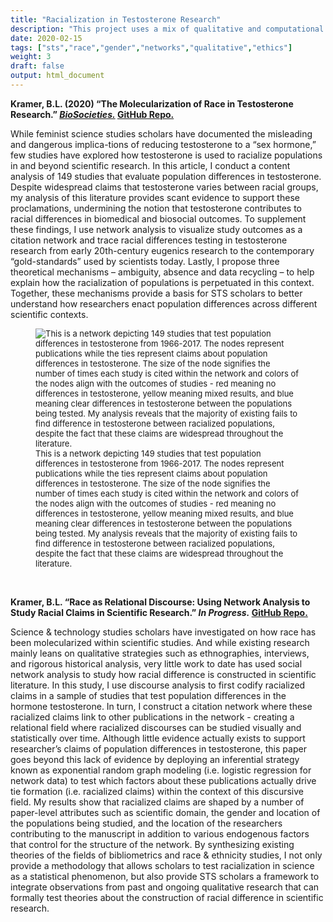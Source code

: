 ```yaml
---
title: "Racialization in Testosterone Research"
description: "This project uses a mix of qualitative and computational methods to examine how population terms are used in testosterone research and the impact that this has on racial disparities in biomedical and behavioral research."
date: 2020-02-15 
tags: ["sts","race","gender","networks","qualitative","ethics"]
weight: 3
draft: false
output: html_document
---
```


**Kramer, B.L. (2020) "The Molecularization of Race in Testosterone Research." [*BioSocieties.*](https://link.springer.com/article/10.1057/s41292-020-00200-w) [GitHub Repo.](https://github.com/brandonleekramer/race-in-testosterone-research)**

While feminist science studies scholars have documented the misleading and dangerous implica-tions of reducing testosterone to a “sex hormone,” few studies have explored how testosterone is used to racialize populations in and beyond scientific research. In this article, I conduct a content analysis of 149 studies that evaluate population differences in testosterone. Despite widespread claims that testosterone varies between racial groups, my analysis of this literature provides scant evidence to support these proclamations, undermining the notion that testosterone contributes to racial differences in biomedical and biosocial outcomes. To supplement these findings, I use network analysis to visualize study outcomes as a citation network and trace racial differences testing in testosterone research from early 20th-century eugenics research to the contemporary “gold-standards” used by scientists today. Lastly, I propose three theoretical mechanisms – ambiguity, absence and data recycling – to help explain how the racialization of populations is perpetuated in this context. Together, these mechanisms provide a basis for STS scholars to better understand how researchers enact population differences across different scientific contexts.

<font size="2"> 

![This is a network depicting 149 studies that test population differences in testosterone from 1966-2017. The nodes represent publications while the ties represent claims about population differences in testosterone. The size of the node signifies the number of times each study is cited within the network and colors of the nodes align with the outcomes of studies - red meaning no differences in testosterone, yellow meaning mixed results, and blue meaning clear differences in testosterone between the populations being tested. My analysis reveals that the majority of existing fails to find difference in testosterone between racialized populations, despite the fact that these claims are widespread throughout the literature.](/projects/race-in-testosterone-research_files/network.png)

</font>

<br>

**Kramer, B.L. "Race as Relational Discourse: Using Network Analysis to Study Racial Claims in Scientific Research." *In Progress.* [GitHub Repo.](https://github.com/brandonleekramer/racialization-in-testosterone-research)**

Science & technology studies scholars have investigated on how race has been molecularized within scientific studies. And while existing research mainly leans on qualitative strategies such as ethnographies, interviews, and rigorous historical analysis, very little work to date has used social network analysis to study how racial difference is constructed in scientific literature. In this study, I use discourse analysis to first codify racialized claims in a sample of studies that test population differences in the hormone testosterone. In turn, I construct a citation network where these racialized claims link to other publications in the network - creating a relational field where racialized discourses can be studied visually and statistically over time. Although little evidence actually exists to support researcher’s claims of population differences in testosterone, this paper goes beyond this lack of evidence by deploying an inferential strategy known as exponential random graph modeling (i.e. logistic regression for network data) to test which factors about these publications actually drive tie formation (i.e. racialized claims) within the context of this discursive field. My results show that racialized claims are shaped by a number of  paper-level attributes such as scientific domain, the gender and location of the populations being studied, and the location of the researchers contributing to the manuscript in addition to various endogenous factors that control for the structure of the network. By synthesizing existing theories of the fields of bibliometrics and race & ethnicity studies, I not only provide a methodology that allows scholars to test racialization in science as a statistical phenomenon, but also provide STS scholars a framework to integrate observations from past and ongoing qualitative research that can formally test theories about the construction of racial difference in scientific research.